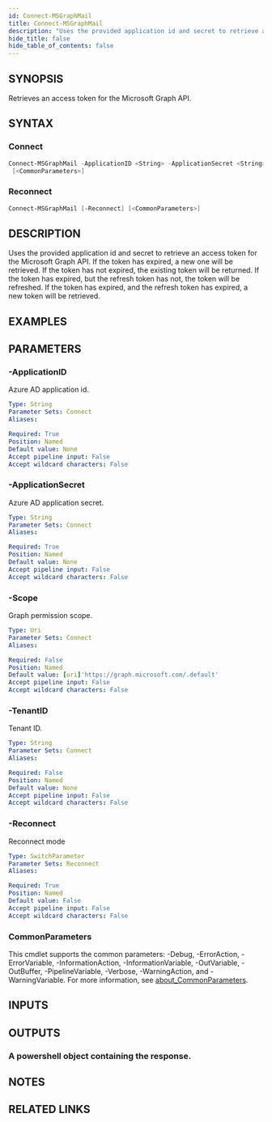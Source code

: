 ```yaml
---
id: Connect-MSGraphMail
title: Connect-MSGraphMail
description: "Uses the provided application id and secret to retrieve an access token for the Microsoft Graph API. If the token has expired, a new one will be retrieved. If the token has not expired, the existing token will be returned. If the token has expired, but the refresh token has not, the token will be refreshed. If the token has expired, and the refresh token has expired, a new token will be retrieved."
hide_title: false
hide_table_of_contents: false
---
```


## SYNOPSIS

Retrieves an access token for the Microsoft Graph API.

## SYNTAX

### Connect

```powershell
Connect-MSGraphMail -ApplicationID <String> -ApplicationSecret <String> [-Scope <Uri>] [-TenantID <String>]
 [<CommonParameters>]
```

### Reconnect

```powershell
Connect-MSGraphMail [-Reconnect] [<CommonParameters>]
```

## DESCRIPTION

Uses the provided application id and secret to retrieve an access token for the Microsoft Graph API.
If the token has expired, a new one will be retrieved.
If the token has not expired, the existing token will be returned.
If the token has expired, but the refresh token has not, the token will be refreshed.
If the token has expired, and the refresh token has expired, a new token will be retrieved.

## EXAMPLES

## PARAMETERS

### -ApplicationID

Azure AD application id.

```yaml
Type: String
Parameter Sets: Connect
Aliases:

Required: True
Position: Named
Default value: None
Accept pipeline input: False
Accept wildcard characters: False
```

### -ApplicationSecret

Azure AD application secret.

```yaml
Type: String
Parameter Sets: Connect
Aliases:

Required: True
Position: Named
Default value: None
Accept pipeline input: False
Accept wildcard characters: False
```

### -Scope

Graph permission scope.

```yaml
Type: Uri
Parameter Sets: Connect
Aliases:

Required: False
Position: Named
Default value: [uri]'https://graph.microsoft.com/.default'
Accept pipeline input: False
Accept wildcard characters: False
```

### -TenantID

Tenant ID.

```yaml
Type: String
Parameter Sets: Connect
Aliases:

Required: False
Position: Named
Default value: None
Accept pipeline input: False
Accept wildcard characters: False
```

### -Reconnect

Reconnect mode

```yaml
Type: SwitchParameter
Parameter Sets: Reconnect
Aliases:

Required: True
Position: Named
Default value: False
Accept pipeline input: False
Accept wildcard characters: False
```

### CommonParameters

This cmdlet supports the common parameters: -Debug, -ErrorAction, -ErrorVariable, -InformationAction, -InformationVariable, -OutVariable, -OutBuffer, -PipelineVariable, -Verbose, -WarningAction, and -WarningVariable. For more information, see [about_CommonParameters](http://go.microsoft.com/fwlink/?LinkID=113216).

## INPUTS

## OUTPUTS

### A powershell object containing the response.

## NOTES

## RELATED LINKS
